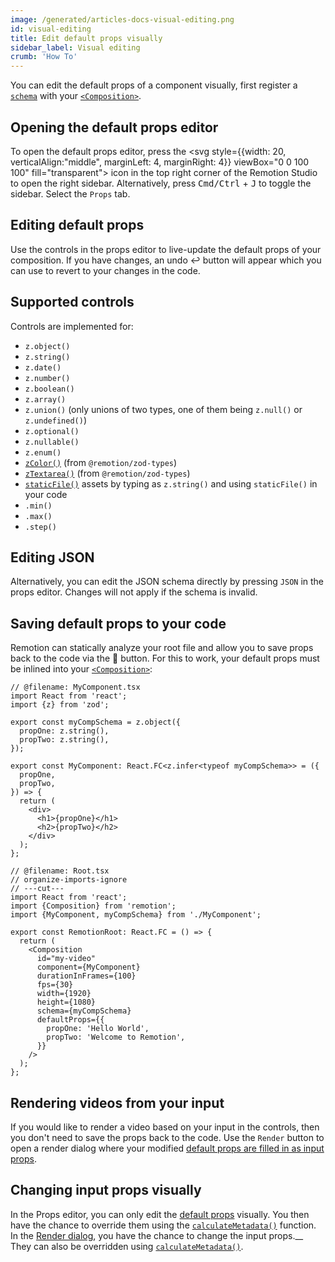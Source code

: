 ```yaml
---
image: /generated/articles-docs-visual-editing.png
id: visual-editing
title: Edit default props visually
sidebar_label: Visual editing
crumb: 'How To'
---
```


<YouTube
  minutes={6}
  href="https://www.youtube.com/watch?v=NX9YTOsLGpQ"
  thumb="https://i.ytimg.com/vi/NX9YTOsLGpQ/hq720.jpg"
  title="Visual editing"
/>

You can edit the default props of a component visually, first register a [`schema`](/docs/composition#schema) with your [`<Composition>`](/docs/composition).

## Opening the default props editor

To open the default props editor, press the <svg style={{width: 20, verticalAlign:"middle", marginLeft: 4, marginRight: 4}} viewBox="0 0 100 100" fill="transparent"><rect x="3" y="3" width="94" height="94" rx="7" stroke="var(--ifm-font-color-base)" strokeWidth="6"/><path d="M59 91.5V8.5C59 4.63401 62.134 1.5 66 1.5H92C95.866 1.5 99 4.63401 99 8.5V91.5C99 95.366 95.866 98.5 92 98.5H66C62.134 98.5 59 95.366 59 91.5Z" fill="var(--ifm-font-color-base)" stroke="var(--ifm-font-color-base)"/></svg>
icon in the top right corner of the Remotion Studio to open the right sidebar. Alternatively, press <kbd>Cmd/Ctrl</kbd> + <kbd>J</kbd> to toggle the sidebar. Select the <code>Props</code> tab.

## Editing default props

Use the controls in the props editor to live-update the default props of your composition. If you have changes, an undo ↩️ button will appear which you can use to revert to your changes in the code.

## Supported controls

Controls are implemented for:

- `z.object()`
- `z.string()`
- `z.date()`
- `z.number()`
- `z.boolean()`
- `z.array()`
- `z.union()` (only unions of two types, one of them being `z.null()` or `z.undefined()`)
- `z.optional()`
- `z.nullable()`
- `z.enum()`
- [`zColor()`](/docs/zod-types/z-color) (from `@remotion/zod-types`)
- [`zTextarea()`](/docs/zod-types/z-textarea) (from `@remotion/zod-types`)
- [`staticFile()`](/docs/staticfile) assets by typing as `z.string()` and using `staticFile()` in your code
- `.min()`
- `.max()`
- `.step()`

## Editing JSON

Alternatively, you can edit the JSON schema directly by pressing `JSON` in the props editor. Changes will not apply if the schema is invalid.

## Saving default props to your code

Remotion can statically analyze your root file and allow you to save props back to the code via the 💾 button. For this to work, your default props must be inlined into your [`<Composition>`](/docs/composition):

```tsx twoslash title="Inlined defaultProps" {15-18}
// @filename: MyComponent.tsx
import React from 'react';
import {z} from 'zod';

export const myCompSchema = z.object({
  propOne: z.string(),
  propTwo: z.string(),
});

export const MyComponent: React.FC<z.infer<typeof myCompSchema>> = ({
  propOne,
  propTwo,
}) => {
  return (
    <div>
      <h1>{propOne}</h1>
      <h2>{propTwo}</h2>
    </div>
  );
};

// @filename: Root.tsx
// organize-imports-ignore
// ---cut---
import React from 'react';
import {Composition} from 'remotion';
import {MyComponent, myCompSchema} from './MyComponent';

export const RemotionRoot: React.FC = () => {
  return (
    <Composition
      id="my-video"
      component={MyComponent}
      durationInFrames={100}
      fps={30}
      width={1920}
      height={1080}
      schema={myCompSchema}
      defaultProps={{
        propOne: 'Hello World',
        propTwo: 'Welcome to Remotion',
      }}
    />
  );
};
```

## Rendering videos from your input

If you would like to render a video based on your input in the controls, then you don't need to save the props back to the code. Use the `Render` button to open a render dialog where your modified [default props are filled in as input props](/docs/props-resolution).

## Changing input props visually

In the Props editor, you can only edit the [default props](/docs/props-resolution) visually. You then have the chance to override them using the [`calculateMetadata()`](/docs/calculate-metadata) function.  
In the [Render dialog](/docs/studio), you have the chance to change the input props.\_\_
They can also be overridden using [`calculateMetadata()`](/docs/calculate-metadata).
